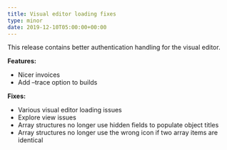```yaml
---
title: Visual editor loading fixes
type: minor
date: 2019-12-10T05:00:00+00:00
---
```


This release contains better authentication handling for the visual editor.

**Features:**

* Nicer invoices
* Add –trace option to builds

**Fixes:**

* Various visual editor loading issues
* Explore view issues
* Array structures no longer use hidden fields to populate object titles
* Array structures no longer use the wrong icon if two array items are identical